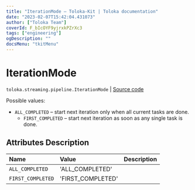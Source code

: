 ```yaml
---
title: "IterationMode — Toloka-Kit | Toloka documentation"
date: "2023-02-07T15:42:04.431073"
author: ["Toloka Team"]
coverId: F_bIcOYF9yjrxkPZrXc3
tags: ["engineering"]
ogDescription: ""
docsMenu: "tkitMenu"
---
```


# IterationMode
`toloka.streaming.pipeline.IterationMode` | [Source code](https://github.com/Toloka/toloka-kit/blob/v1.1.3/src/streaming/pipeline.py#L70)

Possible values:

* `ALL_COMPLETED` – start next iteration only when all current tasks are done.
    * `FIRST_COMPLETED` – start next iteration as soon as any single task is done.

## Attributes Description

| Name | Value | Description |
| :------| :-----------| :----------|
`ALL_COMPLETED`|'ALL_COMPLETED'|
`FIRST_COMPLETED`|'FIRST_COMPLETED'|